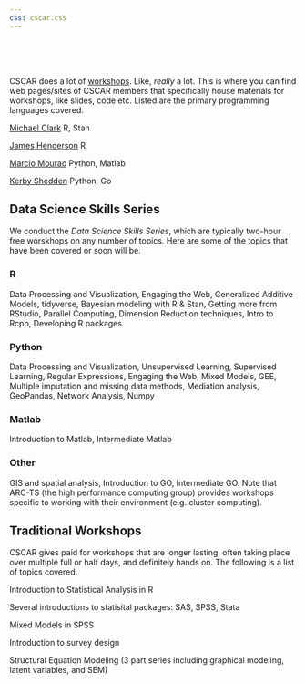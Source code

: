 ```yaml
---
css: cscar.css
---
```


<br>
<br>
<br>

CSCAR does a lot of [workshops](http://cscar.research.umich.edu/events/category/workshops/). Like, *really* a lot. This is where you can find web pages/sites of CSCAR members that specifically house materials for workshops, like slides, code etc.  Listed are the primary programming languages covered.


[Michael Clark](https://m-clark.github.io/workshops/) R, Stan

[James Henderson](https://github.com/jbhender/Workshops) R

[Marcio Mourao](https://marcio-mourao.github.io/) Python, Matlab

[Kerby Shedden](https://kshedden.github.io/) Python, Go


## Data Science Skills Series

We conduct the *Data Science Skills Series*, which are typically two-hour free worskhops on any number of topics. Here are some of the topics that have been covered or soon will be.

### R

Data Processing and Visualization, Engaging the Web, Generalized Additive Models, tidyverse, Bayesian modeling with R & Stan, Getting more from RStudio, Parallel Computing, Dimension Reduction techniques, Intro to Rcpp, Developing R packages


### Python

Data Processing and Visualization, Unsupervised Learning,  Supervised Learning, Regular Expressions, Engaging the Web, Mixed Models, GEE, Multiple imputation and missing data methods, Mediation analysis, GeoPandas, Network Analysis, Numpy


### Matlab

Introduction to Matlab, Intermediate Matlab

### Other

GIS and spatial analysis, Introduction to GO, Intermediate GO. Note that ARC-TS (the high performance computing group) provides workshops specific to working with their environment (e.g. cluster computing).



## Traditional Workshops

CSCAR  gives paid for workshops that are longer lasting, often taking place over multiple full or half days, and definitely hands on.    The following is a list of topics covered.

Introduction to Statistical Analysis in R

Several introductions to statisital packages: SAS, SPSS, Stata

Mixed Models in SPSS

Introduction to survey design

Structural Equation Modeling (3 part series including graphical modeling, latent variables, and SEM)
